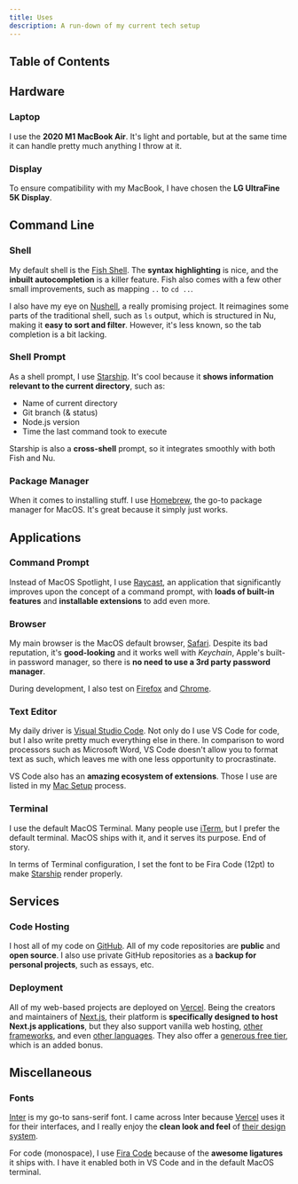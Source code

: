 ```yaml
---
title: Uses
description: A run-down of my current tech setup
---
```


## Table of Contents

## Hardware

### Laptop

I use the **2020 M1 MacBook Air**. It's light and portable, but at the same time it can handle pretty much anything I throw at it.

### Display

To ensure compatibility with my MacBook, I have chosen the **LG UltraFine 5K Display**.

## Command Line

### Shell

My default shell is the [Fish Shell](https://fishshell.com). The **syntax highlighting** is nice, and the **inbuilt autocompletion** is a killer feature. Fish also comes with a few other small improvements, such as mapping `..` to `cd ..`.

I also have my eye on [Nushell](https://www.nushell.sh), a really promising project. It reimagines some parts of the traditional shell, such as `ls` output, which is structured in Nu, making it **easy to sort and filter**. However, it's less known, so the tab completion is a bit lacking.

### Shell Prompt

As a shell prompt, I use [Starship](https://starship.rs). It's cool because it **shows information relevant to the current directory**, such as:

- Name of current directory
- Git branch (& status)
- Node.js version
- Time the last command took to execute

Starship is also a **cross-shell** prompt, so it integrates smoothly with both Fish and Nu.

### Package Manager

When it comes to installing stuff. I use [Homebrew](https://brew.sh), the go-to package manager for MacOS. It's great because it simply just works.

## Applications

### Command Prompt

Instead of MacOS Spotlight, I use [Raycast](https://www.raycast.com), an application that significantly improves upon the concept of a command prompt, with **loads of built-in features** and **installable extensions** to add even more.

### Browser

My main browser is the MacOS default browser, [Safari](https://www.apple.com/safari/). Despite its bad reputation, it's **good-looking** and it works well with _Keychain_, Apple's built-in password manager, so there is **no need to use a 3rd party password manager**.

During development, I also test on [Firefox](https://www.mozilla.org/en-US/firefox/) and [Chrome](https://www.google.com/chrome/).

### Text Editor

My daily driver is [Visual Studio Code](https://code.visualstudio.com). Not only do I use VS Code for code, but I also write pretty much everything else in there. In comparison to word processors such as Microsoft Word, VS Code doesn't allow you to format text as such, which leaves me with one less opportunity to procrastinate.

VS Code also has an **amazing ecosystem of extensions**. Those I use are listed in my [Mac Setup](/mac-setup) process.

### Terminal

I use the default MacOS Terminal. Many people use [iTerm](https://iterm2.com), but I prefer the default terminal. MacOS ships with it, and it serves its purpose. End of story.

In terms of Terminal configuration, I set the font to be Fira Code (12pt) to make [Starship](#shell-prompt) render properly.

## Services

### Code Hosting

I host all of my code on [GitHub](https://github.com). All of my code repositories are **public** and **open source**. I also use private GitHub repositories as a **backup for personal projects**, such as essays, etc.

### Deployment

All of my web-based projects are deployed on [Vercel](https://vercel.com). Being the creators and maintainers of [Next.js](https://nextjs.org), their platform is **specifically designed to host Next.js applications**, but they also support vanilla web hosting, [other frameworks](https://vercel.com/new/templates), and even [other languages](https://vercel.com/docs/serverless-functions/supported-languages). They also offer a [generous free tier](https://vercel.com/pricing), which is an added bonus.

## Miscellaneous

### Fonts

[Inter](https://rsms.me/inter/) is my go-to sans-serif font. I came across Inter because [Vercel](https://vercel.com) uses it for their interfaces, and I really enjoy the **clean look and feel** of [their design system](https://vercel.com/design).

For code (monospace), I use [Fira Code](https://github.com/tonsky/FiraCode) because of the **awesome ligatures** it ships with. I have it enabled both in VS Code and in the default MacOS terminal.

